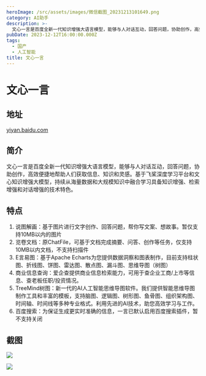 ```yaml
---
heroImage: /src/assets/images/微信截图_20231213101649.png
category: AI助手
description: >-
  文心一言是百度全新一代知识增强大语言模型，能够与人对话互动，回答问题，协助创作，高效便捷地帮助人们获取信息、知识和灵感。基于飞桨深度学习平台和文心知识增强大模型，持续从海量数据和大规模知识中融合学习具备知识增强、检索增强和对话增强的技术特色
pubDate: 2023-12-12T16:00:00.000Z
tags:
  - 国产
  - 人工智能
title: 文心一言
---
```


# 文心一言

## 地址

[yiyan.baidu.com](https://yiyan.baidu.com "yiyan.baidu.com")

## 简介

文心一言是百度全新一代知识增强大语言模型，能够与人对话互动，回答问题，协助创作，高效便捷地帮助人们获取信息、知识和灵感。基于飞桨深度学习平台和文心知识增强大模型，持续从海量数据和大规模知识中融合学习具备知识增强、检索增强和对话增强的技术特色。

## 特点

1. 说图解画：基于图片进行文字创作、回答问题，帮你写文案、想故事。暂仅支持10MB以内的图片
2. 览卷文档：原ChatFile，可基于文档完成摘要、问答、创作等任务，仅支持10MB以内文档，不支持扫描件
3. E言易图：基于Apache Echarts为您提供数据洞察和图表制作，目前支持柱状图、折线图、饼图、雷达图、散点图、漏斗图、思维导图（树图）
4. 商业信息查询：爱企查提供商业信息检索能力，可用于查企业工商/上市等信息、查老板任职/投资情况。
5. TreeMind树图：新一代的AI人工智能思维导图软件。我们提供智能思维导图制作工具和丰富的模板，支持脑图、逻辑图、树形图、鱼骨图、组织架构图、时间轴、时间线等多种专业格式。利用先进的AI技术，助您高效学习与工作。
6. 百度搜索：为保证生成更实时准确的信息，一言已默认启用百度搜索插件，暂不支持关闭

## 截图

![](/src/assets/images/微信截图_20231213104654.png)

![](/src/assets/images/微信截图_20231213104731.png)
